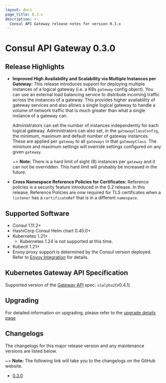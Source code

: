 ```yaml
---
layout: docs
page_title: 0.3.x
description: >-
  Consul API Gateway release notes for version 0.3.x
---
```


# Consul API Gateway 0.3.0

## Release Highlights

- **Improved High Availability and Scalability via Multiple Instances per Gateway:**
  This release introduces support for deploying multiple instances of a logical
  gateway (i.e. a K8s `gateway` config object). You can use an external load
  balancing service to distribute incoming traffic across the instances of a
  gateway. This provides higher availability of gateway services and also allows
  a single logical gateway to handle a volume of network traffic that is much
  greater than what a single instance of a gateway can.

  Administrators can set the number of instances independently for each logical
  gateway. Administrators can also set, in the `gatewayClassConfig`, the
  minimum, maximum and default number of gateway instances. These are applied
  per `gateway` to all `gateways` in that `gatewayClass`. The minimum and
  maximum settings will override settings configured on any given `gateway`.

  ~> **Note:** There is a hard limit of eight (8) instances per `gateway` and it can
  not be overridden. This hard limit will probably be increased in the future.

- **Cross Namespace Reference Policies for Certificates:**
  Reference policies is a security feature introduced in the 0.2 release. In
  this release, Reference Policies are now required for TLS certificates when a
  `listener` has a `certificateRef` that is in a different `namespace`.

## Supported Software

- Consul 1.11.2+
- HashiCorp Consul Helm chart 0.45.0+
- Kubernetes 1.21+
  - Kubernetes 1.24 is not supported at this time.
- Kubectl 1.21+
- Envoy proxy support is determined by the Consul version deployed. Refer to
  [Envoy Integration](/docs/connect/proxies/envoy) for details.

## Kubernetes Gateway API Specification

Supported version of the [Gateway API](https://gateway-api.sigs.k8s.io/) spec: `v1alpha2`(v0.4.1)

## Upgrading

For detailed information on upgrading, please refer to the [upgrade details page](/docs/api-gateway/upgrade-specific-versions)

## Changelogs

The changelogs for this major release version and any maintenance versions are listed below.

~> **Note:** The following link will take you to the changelogs on the GitHub website.

- [0.3.0](https://github.com/hashicorp/consul-api-gateway/releases/tag/v0.3.0)